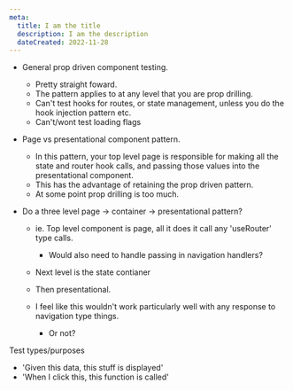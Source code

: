 ```yaml
---
meta:
  title: I am the title
  description: I am the description
  dateCreated: 2022-11-28
---
```




- General prop driven component testing. 
    - Pretty straight foward. 
    - The pattern applies to at any level that you are prop drilling. 
    - Can't test hooks for routes, or state management, unless you do the hook injection pattern etc. 
    - Can't/wont test loading flags 


- Page vs presentational component pattern. 

    - In this pattern, your top level page is responsible for making all the state and router hook calls, and passing those values into the presentational component. 
    - This has the advantage of retaining the prop driven pattern. 
    - At some point prop drilling is too much. 


- Do a three level page -> container -> presentational pattern? 
    - ie. Top level component is page, all it does it call any 'useRouter' type calls. 
        - Would also need to handle passing in navigation handlers? 
    - Next level is the state contianer 
    - Then presentational. 

    - I feel like this wouldn't work particularly well with any response to navigation type things. 
        - Or not? 



Test types/purposes


- 'Given this data, this stuff is displayed'
- 'When I click this, this function is called'



